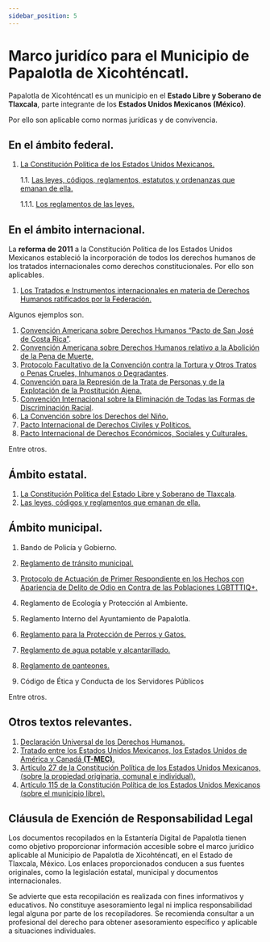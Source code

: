 ```yaml
---
sidebar_position: 5
---
```

# Marco juridíco para el Municipio de Papalotla de Xicohténcatl.

Papalotla de Xicohténcatl es un municipio en el **Estado Libre y Soberano de Tlaxcala**, parte integrante de los **Estados Unidos Mexicanos (México)**.

Por ello son aplicable como normas jurídicas y de convivencia.

## En el ámbito federal.
1. [La Constitución Política de los Estados Unidos Mexicanos.](https://www.diputados.gob.mx/LeyesBiblio/ref/cpeum.htm)

	1.1. [Las leyes, códigos, reglamentos, estatutos y ordenanzas que emanan de ella.](https://www.diputados.gob.mx/LeyesBiblio/index.htm)
	
	1.1.1. [Los reglamentos de las leyes.](https://www.diputados.gob.mx/LeyesBiblio/regla.htm)

## En el ámbito internacional.

La **reforma de 2011** a la Constitución Política de los Estados Unidos Mexicanos estableció la incorporación de todos los derechos humanos de los tratados internacionales como derechos constitucionales. Por ello son aplicables.
1. [Los Tratados e Instrumentos internacionales en materia de Derechos Humanos ratificados por la Federación.](http://www.ordenjuridico.gob.mx/derechos_humanos.php#gsc.tab=0)

Algunos ejemplos son.

1. [Convención Americana sobre Derechos Humanos “Pacto de San José de Costa Rica”](http://www.ordenjuridico.gob.mx/TratInt/Derechos%20Humanos/D1BIS.pdf).
2. [Convención Americana sobre Derechos Humanos relativo a la Abolición de la Pena de Muerte.](http://www.ordenjuridico.gob.mx/TratInt/Derechos%20Humanos/D1TER.pdf)
3. [Protocolo Facultativo de la Convención contra la Tortura y Otros Tratos o Penas Crueles, Inhumanos o Degradantes](http://www.ordenjuridico.gob.mx/TratInt/Derechos%20Humanos/D7.pdf).
4. [Convención para la Represión de la Trata de Personas y de la Explotación de la Prostitución Ajena.](http://www.ordenjuridico.gob.mx/TratInt/Derechos%20Humanos/D46.pdf)
5. [Convención Internacional sobre la Eliminación de Todas las Formas de Discriminación Racial](http://www.ordenjuridico.gob.mx/TratInt/Derechos%20Humanos/D18.pdf).
6. [La Convención sobre los Derechos del Niño.](http://www.ordenjuridico.gob.mx/TratInt/Derechos%20Humanos/D40.pdf)
7. [Pacto Internacional de Derechos Civiles y Políticos.](http://www.ordenjuridico.gob.mx/TratInt/Derechos%20Humanos/D47.pdf)
8. [Pacto Internacional de Derechos Económicos, Sociales y Culturales.](http://www.ordenjuridico.gob.mx/TratInt/Derechos%20Humanos/D50.pdf)

Entre otros.
 
 ## Ámbito estatal.
 1. [La Constitución Política del Estado Libre y Soberano de Tlaxcala](https://congresodetlaxcala.gob.mx/legislacion/).
 2. [Las leyes, códigos y reglamentos que emanan de ella.](https://congresodetlaxcala.gob.mx/legislacion/)

## Ámbito municipal.
1. Bando de Policía y Gobierno.
2. [Reglamento de tránsito municipal.](https://estanteria.insielab.com/leyes-estatales-municipales/regalamento-transitoo)
3. [Protocolo de Actuación de Primer Respondiente en los Hechos con Apariencia de Delito de Odio en Contra de las Poblaciones LGBTTTIQ+.](https://estanteria.insielab.com/leyes-estatales-municipales/protocolo-lgbt)
4. Reglamento de Ecología y Protección al Ambiente.
5. Reglamento Interno del Ayuntamiento de Papalotla.
6. [Reglamento para la Protección de Perros y Gatos.](https://estanteria.insielab.com/leyes-estatales-municipales/reglamento-proteccion-perros)
7. [Reglamento de agua potable y alcantarillado.](https://estanteria.insielab.com/leyes-estatales-municipales/reglamento-aguas)

8. [Reglamento de panteones.](https://estanteria.insielab.com/leyes-estatales-municipales/reglamento-panteones)
9. Código de Ética y Conducta de los Servidores Públicos

Entre otros.

## Otros textos relevantes.
1. [Declaración Universal de los Derechos Humanos.](https://www.un.org/es/about-us/universal-declaration-of-human-rights)
2. [Tratado entre los Estados Unidos Mexicanos, los Estados Unidos de América y Canadá **(T-MEC)**.](https://www.gob.mx/t-mec/acciones-y-programas/textos-finales-del-tratado-entre-mexico-estados-unidos-y-canada-t-mec-202730?state=published) 
3. [Artículo 27 de la Constitución Política de los Estados Unidos Mexicanos, (sobre la propiedad originaria, comunal e individual).](http://www.ordenjuridico.gob.mx/Constitucion/articulos/27.pdf)
4. [Artículo 115 de la Constitución Política de los Estados Unidos Mexicanos (sobre el municipio libre).](http://www.ordenjuridico.gob.mx/Constitucion/articulos/115.pdf)

## **Cláusula de Exención de Responsabilidad Legal**

Los documentos recopilados en la Estantería Digital de Papalotla tienen como objetivo proporcionar información accesible sobre el marco jurídico aplicable al Municipio de Papalotla de Xicohténcatl, en el Estado de Tlaxcala, México. Los enlaces proporcionados conducen a sus fuentes originales, como la legislación estatal, municipal y documentos internacionales.

Se advierte que esta recopilación es realizada con fines informativos y educativos. No constituye asesoramiento legal ni implica responsabilidad legal alguna por parte de los recopiladores. Se recomienda consultar a un profesional del derecho para obtener asesoramiento específico y aplicable a situaciones individuales.
